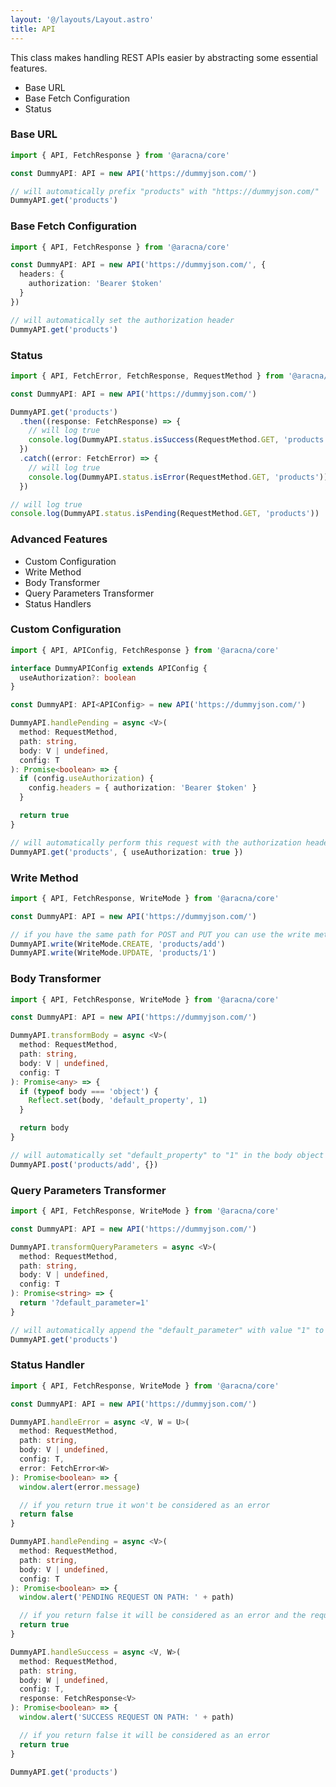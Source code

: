 ```yaml
---
layout: '@/layouts/Layout.astro'
title: API
---
```


This class makes handling REST APIs easier by abstracting some essential features.

- Base URL
- Base Fetch Configuration
- Status

### Base URL

```ts
import { API, FetchResponse } from '@aracna/core'

const DummyAPI: API = new API('https://dummyjson.com/')

// will automatically prefix "products" with "https://dummyjson.com/"
DummyAPI.get('products')
```

### Base Fetch Configuration

```ts
import { API, FetchResponse } from '@aracna/core'

const DummyAPI: API = new API('https://dummyjson.com/', {
  headers: {
    authorization: 'Bearer $token'
  }
})

// will automatically set the authorization header
DummyAPI.get('products')
```

### Status

```ts
import { API, FetchError, FetchResponse, RequestMethod } from '@aracna/core'

const DummyAPI: API = new API('https://dummyjson.com/')

DummyAPI.get('products')
  .then((response: FetchResponse) => {
    // will log true
    console.log(DummyAPI.status.isSuccess(RequestMethod.GET, 'products'))
  })
  .catch((error: FetchError) => {
    // will log true
    console.log(DummyAPI.status.isError(RequestMethod.GET, 'products'))
  })

// will log true
console.log(DummyAPI.status.isPending(RequestMethod.GET, 'products'))
```

### Advanced Features

- Custom Configuration
- Write Method
- Body Transformer
- Query Parameters Transformer
- Status Handlers

### Custom Configuration

```ts
import { API, APIConfig, FetchResponse } from '@aracna/core'

interface DummyAPIConfig extends APIConfig {
  useAuthorization?: boolean
}

const DummyAPI: API<APIConfig> = new API('https://dummyjson.com/')

DummyAPI.handlePending = async <V>(
  method: RequestMethod,
  path: string,
  body: V | undefined,
  config: T
): Promise<boolean> => {
  if (config.useAuthorization) {
    config.headers = { authorization: 'Bearer $token' }
  }

  return true
}

// will automatically perform this request with the authorization header
DummyAPI.get('products', { useAuthorization: true })
```

### Write Method

```ts
import { API, FetchResponse, WriteMode } from '@aracna/core'

const DummyAPI: API = new API('https://dummyjson.com/')

// if you have the same path for POST and PUT you can use the write method
DummyAPI.write(WriteMode.CREATE, 'products/add')
DummyAPI.write(WriteMode.UPDATE, 'products/1')
```

### Body Transformer

```ts
import { API, FetchResponse, WriteMode } from '@aracna/core'

const DummyAPI: API = new API('https://dummyjson.com/')

DummyAPI.transformBody = async <V>(
  method: RequestMethod,
  path: string,
  body: V | undefined,
  config: T
): Promise<any> => {
  if (typeof body === 'object') {
    Reflect.set(body, 'default_property', 1)
  }

  return body
}

// will automatically set "default_property" to "1" in the body object
DummyAPI.post('products/add', {})
```

### Query Parameters Transformer

```ts
import { API, FetchResponse, WriteMode } from '@aracna/core'

const DummyAPI: API = new API('https://dummyjson.com/')

DummyAPI.transformQueryParameters = async <V>(
  method: RequestMethod,
  path: string,
  body: V | undefined,
  config: T
): Promise<string> => {
  return '?default_parameter=1'
}

// will automatically append the "default_parameter" with value "1" to the request URL
DummyAPI.get('products')
```

### Status Handler

```ts
import { API, FetchResponse, WriteMode } from '@aracna/core'

const DummyAPI: API = new API('https://dummyjson.com/')

DummyAPI.handleError = async <V, W = U>(
  method: RequestMethod,
  path: string,
  body: V | undefined,
  config: T,
  error: FetchError<W>
): Promise<boolean> => {
  window.alert(error.message)

  // if you return true it won't be considered as an error
  return false
}

DummyAPI.handlePending = async <V>(
  method: RequestMethod,
  path: string,
  body: V | undefined,
  config: T
): Promise<boolean> => {
  window.alert('PENDING REQUEST ON PATH: ' + path)

  // if you return false it will be considered as an error and the request won't be performed
  return true
}

DummyAPI.handleSuccess = async <V, W>(
  method: RequestMethod,
  path: string,
  body: W | undefined,
  config: T,
  response: FetchResponse<V>
): Promise<boolean> => {
  window.alert('SUCCESS REQUEST ON PATH: ' + path)

  // if you return false it will be considered as an error
  return true
}

DummyAPI.get('products')
```
